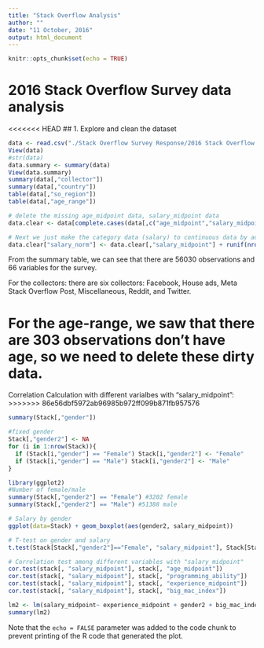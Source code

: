 ```yaml
---
title: "Stack Overflow Analysis"
author: ""
date: "11 October, 2016"
output: html_document
---
```


```r
knitr::opts_chunk$set(echo = TRUE)
```

# 2016 Stack Overflow Survey data analysis

<<<<<<< HEAD
## 1. Explore and clean the dataset
```r
data <- read.csv("./Stack Overflow Survey Response/2016 Stack Overflow Survey Responses.csv")
View(data)
#str(data)
data.summary <- summary(data)
View(data.summary)
summary(data[,"collector"])
summary(data[,"country"])
table(data[,"so_region"])
table(data[,"age_range"])

# delete the missing age_midpoint data, salary_midpoint data
data.clear <- data[complete.cases(data[,c("age_midpoint","salary_midpoint")]),]

# Next we just make the category data (salary) to continuous data by adding some noise term( Normal distribution with the standard deviation 10)
data.clear["salary_norm"] <- data.clear[,"salary_midpoint"] + runif(nrow(data.clear),0,1)*5000
```
From the summary table, we can see that there are 56030 observations and 66 variables for the survey.

For the collectors: there are six collectors: Facebook, House ads, Meta Stack Overflow Post, Miscellaneous, Reddit, and Twitter.

For the age-range, we saw that there are 303 observations don't have age, so we need to delete these dirty data.
=======
Correlation Calculation with different varialbes with "salary_midpoint":
>>>>>>> 86e56dbf5972ab96985b972ff099b871fb957576

```r
summary(Stack[,"gender"])

#fixed gender
Stack[,"gender2"] <- NA
for (i in 1:nrow(Stack)){
  if (Stack[i,"gender"] == "Female") Stack[i,"gender2"] <- "Female"
  if (Stack[i,"gender"] == "Male") Stack[i,"gender2"] <- "Male"
}

library(ggplot2)
#Number of female/male
summary(Stack[,"gender2"] == "Female") #3202 female
summary(Stack[,"gender2"] == "Male") #51388 male

# Salary by gender
ggplot(data=Stack) + geom_boxplot(aes(gender2, salary_midpoint))

# T-test on gender and salary
t.test(Stack[Stack[,"gender2"]=="Female", "salary_midpoint"], Stack[Stack[,"gender2"]=="Male", "salary_midpoint"], alternative = "two.sided")

# Correlation test among different variables with "salary_midpoint"
cor.test(stack[, "salary_midpoint"], stack[, "age_midpoint"])
cor.test(stack[, "salary_midpoint"], stack[, "programming_ability"])
cor.test(stack[, "salary_midpoint"], stack[, "experience_midpoint"])
cor.test(stack[, "salary_midpoint"], stack[, "big_mac_index"])

lm2 <- lm(salary_midpoint~ experience_midpoint + gender2 + big_mac_index + age_midpoint + programming_ability, data = Stack)
summary(lm2)

```

Note that the `echo = FALSE` parameter was added to the code chunk to prevent printing of the R code that generated the plot.
